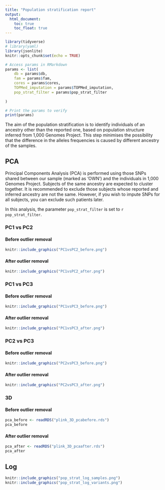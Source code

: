 ```yaml
---
title: "Population stratification report"
output:
  html_document:
    toc: true
    toc_float: true
---
```


```r
library(tidyverse)
# library(yaml)
library(jsonlite)
knitr::opts_chunk$set(echo = TRUE)
```


```r
# Access params in RMarkdown
params <- list(
    db = params$db,
    fam = params$fam,
    cores = params$cores,
    TOPMed_imputation = params$TOPMed_imputation,
    pop_strat_filter = params$pop_strat_filter
    
)

# Print the params to verify
print(params)
```


The aim of the population stratification is to identify individuals of an ancestry other than the reported one, based on population structure inferred from 1,000 Genomes Project. This step minimises the possibility that the difference in the alleles frequencies is caused by different ancestry of the samples. 

## PCA 

Principal Components Analysis (PCA) is performed using those SNPs shared between our sample (marked as 'OWN') and the individuals in 1,000 Genomes Project. Subjects of the same ancestry are expected to cluster together. It is recommended to exclude those subjects whose reported and inferred ancestry are not the same. However, if you wish to impute SNPs for all subjects, you can exclude such patients later. 

In this analysis, the parameter `pop_strat_filter` is set to `r pop_strat_filter`.

### PC1 vs PC2

#### Before outlier removal

```r
knitr::include_graphics("PC1vsPC2_before.png")
```

#### After outlier removal

```r
knitr::include_graphics("PC1vsPC2_after.png")
```

### PC1 vs PC3

#### Before outlier removal

```r
knitr::include_graphics("PC1vsPC3_before.png")
```

#### After outlier removal

```r
knitr::include_graphics("PC1vsPC3_after.png")
```

### PC2 vs PC3

#### Before outlier removal

```r
knitr::include_graphics("PC2vsPC3_before.png")
```

#### After outlier removal

```r
knitr::include_graphics("PC2vsPC3_after.png")
```

### 3D

#### Before outlier removal

```r
pca_before <- readRDS("plink_3D_pcabefore.rds")
pca_before
```

#### After outlier removal

```r
pca_after <- readRDS("plink_3D_pcaafter.rds")
pca_after
```

## Log

```r
knitr::include_graphics("pop_strat_log_samples.png")
knitr::include_graphics("pop_strat_log_variants.png")
```
